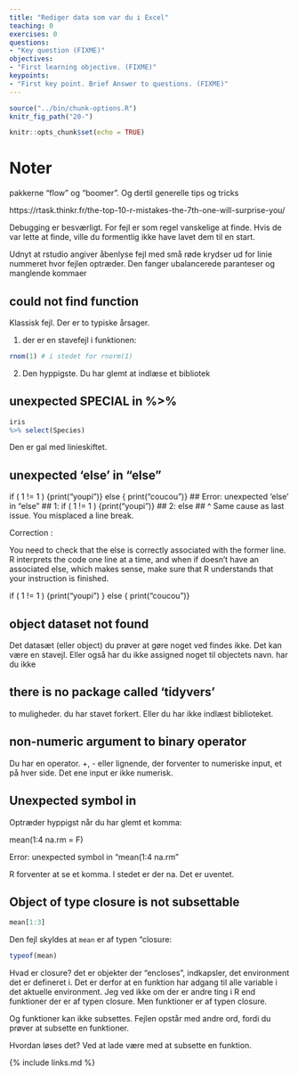 ```yaml
---
title: "Rediger data som var du i Excel"
teaching: 0
exercises: 0
questions:
- "Key question (FIXME)"
objectives:
- "First learning objective. (FIXME)"
keypoints:
- "First key point. Brief Answer to questions. (FIXME)"
---
```


```r
source("../bin/chunk-options.R")
knitr_fig_path("20-")
```

```r
knitr::opts_chunk$set(echo = TRUE)
```
# Noter
pakkerne "flow" og "boomer". 
Og dertil generelle tips og tricks

https://rtask.thinkr.fr/the-top-10-r-mistakes-the-7th-one-will-surprise-you/


Debugging er besværligt. For fejl er som regel vanskelige at finde. Hvis de
var lette at finde, ville du formentlig ikke have lavet dem til en start.

Udnyt at rstudio angiver åbenlyse fejl med små røde krydser ud for linie
nummeret hvor fejlen optræder. Den fanger ubalancerede paranteser og manglende 
kommaer

## could not find function

Klassisk fejl. Der er to typiske årsager.

1. der er en stavefejl i funktionen:

```r
rnom(1) # i stedet for rnorm(1)
```

2. Den hyppigste. Du har glemt at indlæse et bibliotek

## unexpected SPECIAL in %>% 

```r
iris
%>% select(Species)
```

Den er gal med linieskiftet.

## unexpected 'else' in "else"
if (  1 != 1 ) {print("youpi")} 
else { print("coucou")}
## Error: unexpected 'else' in "else"
## 1: if (  1 != 1 ) {print("youpi")} 
## 2: else
##    ^
Same cause as last issue.
You misplaced a line break.

Correction :

You need to check that the else is correctly associated with the former line.
R interprets the code one line at a time, and when if doesn’t have an associated else, which makes sense, make sure that R understands that your instruction is finished.

if (  1 != 1 ) {print("youpi")
  } else { print("coucou")}
  
## object dataset not found

Det datasæt (eller object) du prøver at gøre noget ved findes ikke. Det kan være 
en stavejl. Eller også har du ikke assigned noget til objectets navn.
har du ikke 

## there is no package called 'tidyvers'

to muligheder. du har stavet forkert. Eller du har ikke indlæst biblioteket.

## non-numeric argument to binary operator

Du har en operator. +, - eller lignende, der forventer to numeriske input,
et på hver side. Det ene input er ikke numerisk. 




## Unexpected symbol in
Optræder hyppigst når du har glemt et komma:

mean(1:4 na.rm = F)

Error: unexpected symbol in "mean(1:4 na.rm"

R forventer at se et komma. I stedet er der na. Det er uventet.

## Object of type closure is not subsettable

```r
mean[1:3]
```
Den fejl skyldes at `mean` er af typen "closure:
```r
typeof(mean)
```
Hvad er closure? det er objekter der "encloses", indkapsler, det environment
det er defineret i. Det er derfor at en funktion har adgang til alle variable 
i det aktuelle environment. Jeg ved ikke om der er andre ting i R end funktioner der er
af typen closure. Men funktioner er af typen closure. 

Og funktioner kan ikke subsettes. Fejlen opstår med andre ord, fordi du prøver at 
subsette en funktioner. 

Hvordan løses det? Ved at lade være med at subsette en funktion.


{% include links.md %}

